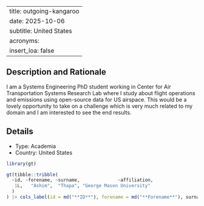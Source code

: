 
---
title: outgoing-kangaroo
date: 2025-10-06
subtitle: United States
acronyms:
  insert_loa: false
---

## Description and Rationale

I am a Systems Engineering PhD student working in Center for Air Transportation Systems Research Lab where I study about flight operations and emissions using open-source data for US airspace. This would be a lovely opportunity to take on a challenge which is very much related to my domain and I am interested to see the end results.

## Details

* Type: Academia
* Country: United States

```r
library(gt)

gt(tibble::tribble(
  ~id, ~forename, ~surname,              ~affiliation,
   1L,   "Ashim",  "Thapa", "George Mason University"
  )
) |> cols_label(id = md("**ID**"), forename = md("**Forename**"), surname ~ md("**Surname**"), affiliation ~ md("**Affiliation**"))
```
